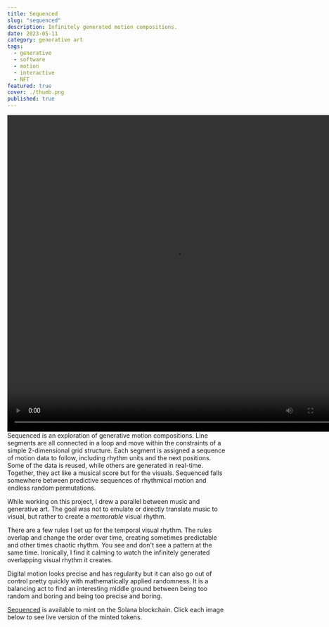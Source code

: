 ```yaml
---
title: Sequenced
slug: "sequenced"
description: Infinitely generated motion compositions.
date: 2023-05-11
category: generative art
tags:
  - generative
  - software
  - motion
  - interactive
  - NFT
featured: true
cover: ./thumb.png
published: true
---
```




<GC start={1} end={6} class="mb-12">
  <Video src={vid1} width="762" height="720" />
</GC>

<GC start={6} end={12}>
Sequenced is an exploration of generative motion compositions. Line segments are all connected in a loop and move within the constraints of a simple 2-dimensional grid structure. Each segment is assigned a sequence of motion data to follow, including rhythm units and the next positions. Some of the data is reused, while others are generated in real-time. Together, they act like a musical score but for the visuals. Sequenced falls somewhere between predictive sequences of rhythmical motion and endless random permutations.

While working on this project, I drew a parallel between music and generative art. The goal was not to emulate or directly translate music to visual, but rather to create a _memorable_ visual rhythm.

  </GC>

There are a few rules I set up for the temporal visual rhythm. The rules overlap and change the order over time, creating sometimes predictable and other times chaotic rhythm. You see and don't see a pattern at the same time. Ironically, I find it calming to watch the infinitely generated overlapping visual rhythm it creates.

Digital motion looks precise and has regularity but it can also go out of control pretty quickly with mathematically applied randomness. It is a balancing act to find an interesting middle ground between being too random and boring and being too precise and boring.

[Sequenced](https://codecanvas.art/drop/8Dus2SwgbXATR6tGSjcKcFSAkmhpZD17g36kgpVz3Bpk) is available to mint on the Solana blockchain. Click each image below to see live version of the minted tokens.

<GC start={1} end={13}>
  <CodeCanvasGrid title="sequenced" />
</GC>
